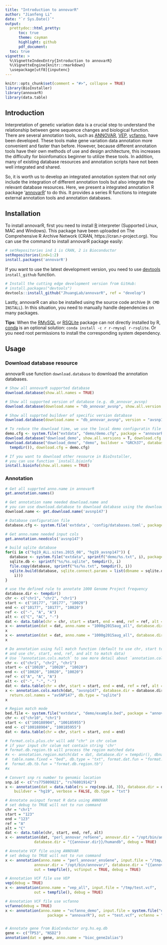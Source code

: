 ```yaml
---
title: "Introduction to annovarR"
author: "Jianfeng Li"
date: "`r Sys.Date()`"
output:
  prettydoc::html_pretty:
      toc: true
      theme: cayman
      highlight: github
      pdf_document:
  toc: true
vignette: >
  %\VignetteIndexEntry{Introduction to annovarR}
  %\VignetteEngine{knitr::rmarkdown}
  \usepackage[utf8]{inputenc}
---
```


```r
knitr::opts_chunk$set(comment = "#>", collapse = TRUE)
library(BioInstaller)
library(annovarR)
library(data.table)
```

## Introduction

Interpretation of genetic variation data is a crucial step to understand the relationship between gene sequence changes and biological function. There are several annotation tools, such as [ANNOVAR](http://annovar.openbioinformatics.org/), [VEP](https://asia.ensembl.org/info/docs/tools/vep/index.html), [vcfanno](https://github.com/brentp/vcfanno), have been developed. These tools make gene variation data annotation more convenient and faster than before. However, because different annotation tools have their own methods of use and design architecture, this increases the difficulty for bioinfomatics beginner to utilize these tools. In addition, many of existing database resources and annotation scripts have not been well integrated and shared.

So, it is worth us to develop an integrated annotation system that not only include the integration of different annotation tools but also integrate the relevant database resources. Here, we present a integrated annotation R package '[annovarR](https://github.com/JhuangLab/annovarR)' to do this. It provides a series R functions to integrate external annotation tools and annotation databases.

## Installation

To install annovarR, first you need to install [R](https://cran.r-project.org/) interpreter (Supported Linux, MAC and Windows). This package have been uploaded on The Comprehensive R Archive Network (CRAN, https://cran.r-project.org). You can use the command to install annovarR package easily:

``` r
# setRepositories ind 1 is CRAN, 2 is Bioconductor
setRepositories(ind=1:2)
install.packages('annovarR')
```

If you want to use the latest development version, you need to use [devtools](https://github.com/hadley/devtools) `install_github` function.

``` r
# Install the cutting edge development version from GitHub:
# install.packages("devtools")
devtools::install_github("JhuangLab/annovarR", ref = "develop")
```

Lastly, annovarR can also be installed using the source code archive (`R CMD INSTALL`). In this situation, you need to manually handle dependencies on many packages.


**Tips**: When the [RMySQL](https://github.com/r-dbi/RMySQL) or [RSQLite](https://github.com/r-dbi/RSQLite) package can not directly installed by R, [conda](https://conda.io/docs/) is an optional solution: `conda install -c r r-rmysql r-rsqlite`. Or you need root permissions to install the corresponding system dependency.

## Usage

### Download database resource

annovarR use function `download.database` to download the annotation databases.

```r
# Show all annovarR supported database
download.database(show.all.names = TRUE)

# Show all supported version of database (e.g. db_annovar_avsnp)
download.database(download.name = "db_annovar_avsnp", show.all.version = TRUE)

# Show all supprted buildver of specific version database
download.database(download.name = "db_annovar_avsnp", version = "avsnp147", show.all.buildvers = TRUE)

# To reduce the download time, we use the local demo configuratin file to download demo file
demo.cfg <- system.file("extdata", "demo/demo.cfg", package = "annovarR")
download.database("download_demo", show.all.versions = T, download.cfg = demo.cfg)
download.database("download_demo", "demo", buildver = "GRCh37", database.dir = sprintf("%s/databases/", 
  tempdir()), download.cfg = demo.cfg)

# If you want to download other resource in BioInstaller,
# you can use function `install.bioinfo`
install.bioinfo(show.all.names = TRUE)

```

### Annotation

```r

# Get all supprted anno.name in annovarR
get.annotation.names()

# Get annotation name needed download.name and 
# you can use download.database to download database using the download.name.
download.name <- get.download.name('avsnp147')

# Database configuration file
database.cfg <- system.file('extdata', 'config/databases.toml', package = "annovarR")

# Get anno.name needed input cols
get.annotation.needcols('avsnp147')

# build sqlite database
for(i in c("hg19_ALL.sites.2015_08", "hg19_avsnp147")) {
  database <- system.file("extdata", sprintf("demo/%s.txt", i), package = "annovarR")
  sqlite.db <- sprintf("%s/%s.sqlite", tempdir(), i)
  file.copy(database, sprintf("%s/%s.txt", tempdir(), i))
  sqlite.build(database, sqlite.connect.params = list(dbname = sqlite.db, table.name = sprintf("%s", 
    i)))
}

# use the defined rule to annotate 1000 Genome Project frequency
database.dir <- tempdir()
chr <- c("chr1", "chr2", "chr1")
start <- c("10177", "10177", "10020")
end <- c("10177", "10177", "10020")
ref <- c("-", "A", "A")
alt <- c("C", "AC", "-")
dat <- data.table(chr = chr, start = start, end = end, ref = ref, alt = alt)
x <- annotation(dat = dat, anno.name = "1000g2015aug_all", database.dir = database.dir, db.type = "txt")
x
x <- annotation(dat = dat, anno.name = "1000g2015aug_all", database.dir = database.dir, db.type = "sqlite")
x

# Do annotation using full match function (default to use chr, start to select data 
# and use chr, start, end, ref, and alt to match data)
# Use `?annotation.cols.match` to see more detail about `annotation.cols.match`
chr <- c("chr1", "chr2", "chr1")
start <- c("10020", "10020", "10020")
end <- c("10020", "10020", "10020")
ref <- c("A", "A", "A")
alt <- c("-", "-", "-")
dat <- data.table(chr = chr, start = start, end = end, ref = ref, alt = alt)
x <- annotation.cols.match(dat, "avsnp147", database.dir = database.dir, 
  return.col.names = "avSNP147", db.type = "sqlite")
x

# Region match mode
bed.file <- system.file("extdata", "demo/example.bed", package = "annovarR")
chr <- c("chr10", "chr1")
start <- c("100188904", "100185955")
end <- c("100188904", "100185955")
dat <- data.table(chr = chr, start = start, end = end)

# format.cols.plus.chr will add "chr" in chr colum 
# if your input chr colum not contain string 'chr'
# format.db.region.tb will process the region matched data
#x <- annotation.region.match(dat = dat, database.dir = tempdir(), dbname.fixed = bed.file, 
#  table.name.fixed = "bed", db.type = "txt", format.dat.fun = "format.cols.plus.chr", 
#  format.db.tb.fun = "format.db.region.tb")
#x

# Convert snp rs number to genomic location
snp.id <- c("rs775809821", "rs768019142")
x <- annotation(dat = data.table(rs = rep(snp.id, 3)), database.dir = database.dir, anno.name = "rs2pos147", 
    buildver = "hg19", verbose = FALSE, db.type = "txt")

# Annotate avinput format R data using ANNOVAR
# set debug to TRUE will not to run command
chr = "chr1"
start = "123"
end = "123"
ref = "A"
alt = "C"
dat <- data.table(chr, start, end, ref, alt)
x <- annotation(dat, "perl_annovar_refGene", annovar.dir = "/opt/bin/annovar", 
             database.dir = "{{annovar.dir}}/humandb", debug = TRUE)

# Annotate VCF file using ANNOVAR
# set debug to TRUE will not to run command
x <- annotation(anno.name = "perl_annovar_ensGene", input.file = "/tmp/test.vcf",
             annovar.dir = "/opt/bin/annovar/", database.dir = "{{annovar.dir}}/humandb", 
             out = tempfile(), vcfinput = TRUE, debug = TRUE)

# Annotation VCF file use VEP
vep(debug = TRUE)
x <- annotation(anno.name = "vep_all", input.file = "/tmp/test.vcf",
             out = tempfile(), debug = TRUE)

# Annotation VCF file use vcfanno
vcfanno(debug = TRUE)
x <- annotation(anno.name = "vcfanno_demo", input.file = system.file("extdata", "demo/vcfanno_demo/query.vcf.gz", 
                   package = "annovarR"), out = "test.vcf", vcfanno = "/path/vcfanno", debug = TRUE)


# Annotate gene from BioConductor org.hs.eg.db
gene <- c("TP53", "NSD2")
annotation(dat = gene, anno.name = "bioc_gene2alias")
```
